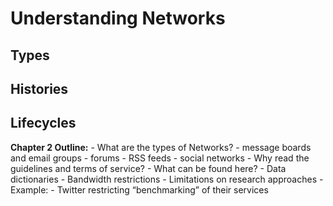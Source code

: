 # Understanding Networks

## Types
## Histories
## Lifecycles 

**Chapter 2 Outline:**
- What are the types of Networks?
  - message boards and email groups
  - forums
  - RSS feeds
  - social networks
- Why read the guidelines and terms of service?
  - What can be found here?
    - Data dictionaries
    - Bandwidth restrictions
    - Limitations on research approaches
      - Example:
        - Twitter restricting "benchmarking" of their services
